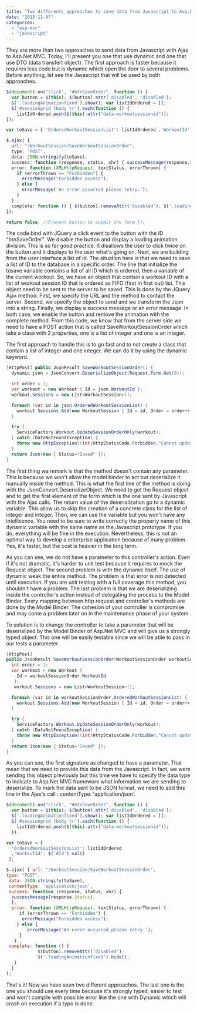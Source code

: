```yaml
---
title: "Two differents approaches to save data from Javascript to Asp.Net MVC"
date: "2013-11-07"
categories:
  - "asp-mvc"
  - "javascript"
---
```


They are more than two approaches to send data from Javascript with Ajax to Asp.Net MVC. Today, I'll present you one that use dynamic and one that use DTO (data transfert object). The first approach is faster because it requires less code but is dynamic which open the door to several problems. Before anything, let see the Javascript that will be used by both approaches.

```typescript
$(document).on("click", "#btnSaveOrder", function () { 
  var button = $(this); $(button).attr('disabled', 'disabled'); 
  $('.loadingAnimationfixed').show(); var listIdOrdered = []; 
  $('#sessiongrid tbody tr').each(function () { 
    listIdOrdered.push($(this).attr("data-workoutsessionid")); 
});

var toSave = { 'OrderedWorkoutSessionList': listIdOrdered ,'WorkoutId': $('#Id').val() };

$.ajax( { 
  url: "/WorkoutSession/SaveWorkoutSessionOrder", 
  type: "POST", 
  data: JSON.stringify(toSave), 
  success: function (response, status, xhr) { successMessage(response.Status); }, 
  error: function (XMLHttpRequest, textStatus, errorThrown) { 
    if (errorThrown == "Forbidden") { 
      errorMessage("Forbidden access"); 
    } else {
      errorMessage('An error occurred please retry.'); 
    } 
  } , 
  complete: function () { $(button).removeAttr('disabled'); $('.loadingAnimationfixed').hide(); } 
});

return false; //Prevent button to submit the form });
```

The code bind with JQuery a click event to the button with the ID "btnSaveOrder". We disable the button and display a loading animation division. This is so far good practice. It disallows the user to click twice on the button and it displays to the user what's going on. Next, we are building from the user interface a list of id. The situation here is that we need to save a list of ID to the database in a specific order. The line that initialize the tosave variable contains a list of all ID which is ordered, then a variable of the current workout. So, we have an object that contain a workout ID with a list of workout session ID that is ordered as FIFO (first in first out) list. This object need to be sent to the server to be saved. This is done by the JQuery Ajax method. First, we specify the URL and the method to contact the server. Second, we specify the object to send and we transform the Json into a string. Finally, we display a success message or an error message. In both case, we enable the button and remove the animation with the complete method. From this code, we know that from the server side we need to have a POST action that is called SaveWorkoutSessionOrder which take a class with 2 properties, one is a list of integer and one is an integer.

The first approach to handle this is to go fast and to not create a class that contain a list of integer and one integer. We can do it by using the dynamic keyword.

```csharp
[HttpPost] public JsonResult SaveWorkoutSessionOrder() { 
  dynamic json = JsonConvert.DeserializeObject(Request.Form.Get(0));

  int order = 1; 
  var workout = new Workout { Id = json.WorkoutId }; 
  workout.Sessions = new List<WorkoutSession>();

  foreach (var id in json.OrderedWorkoutSessionList) { 
    workout.Sessions.Add(new WorkoutSession { Id = id, Order = order++}); 
  }

  try { 
    ServiceFactory.Workout.UpdateSessionOrderOnly(workout); 
  } catch (DataNotFoundException) { 
    throw new HttpException((int)HttpStatusCode.Forbidden,"Cannot update the session"); 
  }
  return Json(new { Status="Saved" }); 
}
```

The first thing we remark is that the method doesn't contain any parameter. This is because we won't allow the model binder to act but deserialize it manually inside the method. This is what the first line of the method is doing with the JsonConvert.DeserializeObject. We need to get the Request object and to get the first element of the form which is the one sent by Javascript with the Ajax calls. The return value of the deserialization go to a dynamic variable. This allow us to skip the creation of a concrete class for the list of integer and integer. Then, we can use the variable but you won't have any intellisence. You need to be sure to write correctly the property name of this dynamic variable with the same name as the Javascript prototype. If you do, everything will be fine in the execution. Nevertheless, this is not an optimal way to develop a enterprise application because of many problem. Yes, it's faster, but the cost is heavier in the long term.

As you can see, we do not have a parameter to this controller's action. Even if it's not dramatic, it's harder to unit test because it requires to mock the Request object. The second problem is with the dynamic itself. The use of dynamic weak the entire method. The problem is that error is not detected until execution. If you are unit testing with a full coverage this method, you shouldn't have a problem. The last problem is that we are deserializing inside the controller's action instead of delegating the process to the Model Binder. Every mapping between http request and controller's methods are done by the Model Binder. The cohesion of your controller is compromise and may come a problem later on in the maintenance phase of your system.

To solution is to change the controller to take a parameter that will be deserialized by the Model Binder of Asp.Net MVC and will give us a strongly typed object. This one will be easily testable since we will be able to pass in our tests a parameter.

```csharp
[HttpPost]
public JsonResult SaveWorkoutSessionOrder(WorkoutSessionOrder workoutSessionOrder) {
  int order = 1;
  var workout = new Workout {
    Id = workoutSessionOrder.WorkoutId
   };
   workout.Sessions = new List<WorkoutSession>();

  foreach (var id in workoutSessionOrder.OrderedWorkoutSessionList) {
    workout.Sessions.Add(new WorkoutSession { Id = id, Order = order++});
  }

  try {
    ServiceFactory.Workout.UpdateSessionOrderOnly(workout);
  } catch (DataNotFoundException) {
    throw new HttpException((int)HttpStatusCode.Forbidden,"Cannot update the session");
  }
  return Json(new { Status="Saved" });
}
```

As you can see, the first signature as changed to have a parameter. That mean that we need to provide this data from the Javascript. In fact, we were sending this object previously but this time we have to specify the data type to indicate to Asp.Net MVC framework what information we are sending to deserialize. To mark the data sent to be JSON format, we need to add this line in the Ajax's call : contentType: 'application/json'.

```javascript
$(document).on("click", "#btnSaveOrder", function () {
  var button = $(this); $(button).attr('disabled', 'disabled');
  $('.loadingAnimationfixed').show(); var listIdOrdered = [];
  $('#sessiongrid tbody tr').each(function () {
    listIdOrdered.push($(this).attr("data-workoutsessionid"));
  });

var toSave = {
  'OrderedWorkoutSessionList': listIdOrdered
  ,'WorkoutId': $('#Id').val()
 };

$.ajax( { url: "/WorkoutSession/SaveWorkoutSessionOrder",
type: "POST",
 data: JSON.stringify(toSave),
 contentType: 'application/json',
 success: function (response, status, xhr) {
  successMessage(response.Status);
  },
  error: function (XMLHttpRequest, textStatus, errorThrown) {
     if (errorThrown == "Forbidden") {
      errorMessage("Forbidden access");
    } else {
        errorMessage('An error occurred please retry.');
     }
   } ,
 complete: function () {
            $(button).removeAttr('disabled');
            $('.loadingAnimationfixed').hide();
   }
  }
);
```

That's it! Now we have seen two different approaches. The last one is the one you should use every time because it's strongly typed, easier to test and won't compile with possible error like the one with Dynamic which will crash on execution if a typo is done.
